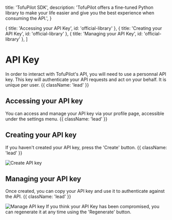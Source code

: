   title: 'TofuPilot SDK',
  description:
    'TofuPilot offers a fine-tuned Python library to make your life easier and give you the best experience when consuming the API.',
}

  { title: 'Accessing your API Key', id: 'official-library' },
  { title: 'Creating your API Key', id: 'official-library' },
  { title: 'Managing your API Key', id: 'official-library' },
]

# API Key

In order to interact with TofuPilot's API, you will need to use a personnal API key. This key will authenticate your API requests and act on your behalf. It is unique per user. {{ className: 'lead' }}

## Accessing your API key

You can access and manage your API key via your profile page, accessible under the settings menu. {{ className: 'lead' }}

## Creating your API key

If you haven't created your API key, press the 'Create' button. {{ className: 'lead' }}

<Image src="/api-key-create.png" alt="Create API key" />

## Managing your API key

Once created, you can copy your API key and use it to authenticate against the API. {{ className: 'lead' }}

<Image src="/api-key-manage.png" alt="Manage API key" />

<Note>
  If you think your API Key has been compromised, you can regenerate it at any
  time using the 'Regenerate' button.
</Note>
